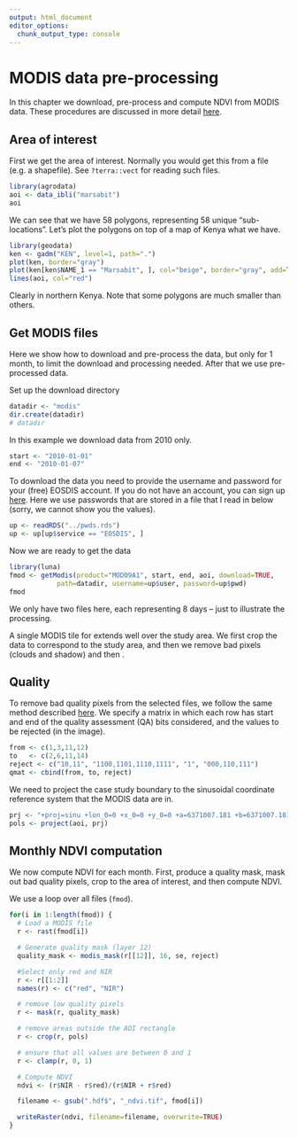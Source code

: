 ```yaml
---
output: html_document
editor_options: 
  chunk_output_type: console
---
```


# MODIS data pre-processing

In this chapter we download, pre-process and compute NDVI from MODIS data. 
These procedures are discussed in more detail [here](https://rspatial.org/terra/modis/index.html). 

## Area of interest

First we get the area of interest. Normally you would get this from a file (e.g. a shapefile). See `?terra::vect` for reading such files.

```r
library(agrodata)
aoi <- data_ibli("marsabit") 
aoi
```

We can see that we have 58 polygons, representing 58 unique "sub-locations". Let's plot the polygons on top of a map of Kenya what we have.

```r
library(geodata)
ken <- gadm("KEN", level=1, path=".")
plot(ken, border="gray")
plot(ken[ken$NAME_1 == "Marsabit", ], col="beige", border="gray", add=TRUE)
lines(aoi, col="red")
```

Clearly in northern Kenya. Note that some polygons are much smaller than others.

## Get MODIS files

Here we show how to download and pre-process the data, but only for 1 month, to limit the download and processing needed. After that we use pre-processed data.

Set up the download directory

```r
datadir <- "modis"
dir.create(datadir)
# datadir
```

In this example we download data from 2010 only. 

```r
start <- "2010-01-01" 
end <- "2010-01-07"
```

To download the data you need to provide the username and password for your (free) EOSDIS account. If you do not have an account, you can sign up [here](https://urs.earthdata.nasa.gov/users/new). Here we use passwords that are stored in a file that I read in below (sorry, we cannot show you the values).

```r
up <- readRDS("../pwds.rds")
up <- up[up$service == "EOSDIS", ]
```

Now we are ready to get the data

```r
library(luna)
fmod <- getModis(product="MOD09A1", start, end, aoi, download=TRUE, 
			path=datadir, username=up$user, password=up$pwd)
fmod
```

We only have two files here, each representing 8 days -- just to illustrate the processing.

A single MODIS tile for extends well over the study area. We first crop the data to correspond to the study area, and then we remove bad pixels (clouds and shadow) and then .

## Quality

To remove bad quality pixels from the selected files, we follow the same method described [here](https://rspatial.org/terra/modis/4-quality.html). We specify a matrix in which each row has start and end of the quality assessment (QA) bits considered, and the values to be rejected (in the image).

```r
from <- c(1,3,11,12) 
to   <- c(2,6,11,14) 
reject <- c("10,11", "1100,1101,1110,1111", "1", "000,110,111")
qmat <- cbind(from, to, reject)
```

We need to project the case study boundary to the sinusoidal coordinate reference system that the MODIS data are in.

```r
prj <- "+proj=sinu +lon_0=0 +x_0=0 +y_0=0 +a=6371007.181 +b=6371007.181 +units=m +no_defs "
pols <- project(aoi, prj)
```

## Monthly NDVI computation 

We now compute NDVI for each month. First, produce a quality mask, mask out bad quality pixels, crop to the area of interest, and then compute NDVI. 

We use a loop over all files (`fmod`).

```r
for(i in 1:length(fmod)) {
  # Load a MODIS file
  r <- rast(fmod[i])

  # Generate quality mask (layer 12)
  quality_mask <- modis_mask(r[[12]], 16, se, reject)

  #Select only red and NIR
  r <- r[[1:2]]
  names(r) <- c("red", "NIR")

  # remove low quality pixels
  r <- mask(r, quality_mask)

  # remove areas outside the AOI rectangle
  r <- crop(r, pols)

  # ensure that all values are between 0 and 1 
  r <- clamp(r, 0, 1) 

  # Compute NDVI
  ndvi <- (r$NIR - r$red)/(r$NIR + r$red)

  filename <- gsub(".hdf$", "_ndvi.tif", fmod[i])

  writeRaster(ndvi, filename=filename, overwrite=TRUE)
}
```

